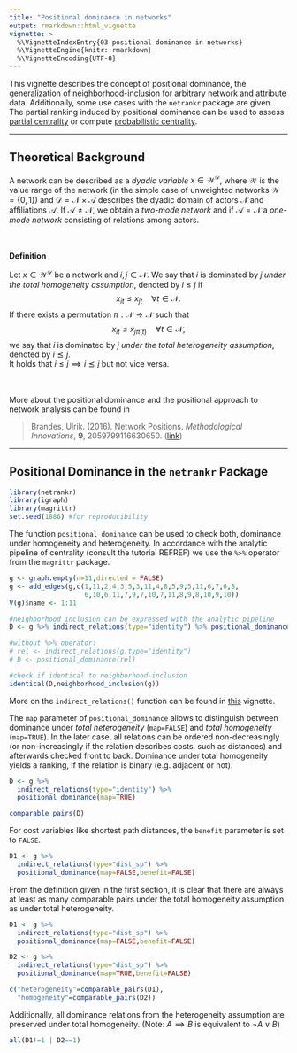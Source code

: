 ```yaml
---
title: "Positional dominance in networks"
output: rmarkdown::html_vignette
vignette: >
  %\VignetteIndexEntry{03 positional dominance in networks}
  %\VignetteEngine{knitr::rmarkdown}
  %\VignetteEncoding{UTF-8}
---
```


This vignette describes the concept of positional dominance, the generalization 
of [neighborhood-inclusion](neighborhood_inclusion.html) for arbitrary network and 
attribute data. Additionally, some use cases with the `netrankr` package are given. 
The partial ranking induced by positional dominance can be used to assess 
[partial centrality](partial_centrality.html) or compute
[probabilistic centrality](probabilistic_cent.html).

________________________________________________________________________________

## Theoretical Background

A network can be described as a *dyadic variable* $x\in \mathcal{W}^\mathcal{D}$,
where $\mathcal{W}$ is the value range of the network (in the simple case of unweighted networks $\mathcal{W}=\{0,1\}$)
and $\mathcal{D}=\mathcal{N}\times\mathcal{A}$ describes the dyadic domain of actors $\mathcal{N}$ and
affiliations $\mathcal{A}$. If $\mathcal{A}\neq\mathcal{N}$, we obtain a *two-mode network* and
if $\mathcal{A}=\mathcal{N}$ a *one-mode network* consisting of relations among actors.
\
\
\

**Definition**

Let $x\in \mathcal{W}^\mathcal{D}$ be a network and $i,j \in \mathcal{N}$. We say that
$i$ is dominated by $j$ *under the total homogeneity assumption*, denoted by $i \leq j$ if
$$
x_{it}\leq x_{jt} \quad \forall t \in \mathcal{N}.
$$
If there exists a permutation $\pi: \mathcal{N} \to \mathcal{N}$ such that
$$
x_{it}\leq x_{j\pi(t)} \quad \forall t \in \mathcal{N},
$$
we say that $i$ is dominated by $j$ *under the total heterogeneity assumption*, denoted by $i ⪯ j$.  
It holds that $i\leq j \implies i ⪯ j$ but not vice versa.
\
\
\

More about the positional dominance and the positional approach to network analysis can be found in

> Brandes, Ulrik. (2016). Network Positions.
*Methodological Innovations*, **9**, 2059799116630650.
([link](http://dx.doi.org/10.1177/2059799116630650))

________________________________________________________________________________

## Positional Dominance in the `netrankr` Package

```r
library(netrankr)
library(igraph)
library(magrittr)
set.seed(1886) #for reproducibility
```

The function `positional_dominance` can be used to check both, dominance under homogeneity and heterogeneity.
In accordance with the analytic pipeline of centrality (consult the tutorial REFREF)
we use the `%>%` operator from the `magrittr` package.

```r
g <- graph.empty(n=11,directed = FALSE)
g <- add_edges(g,c(1,11,2,4,3,5,3,11,4,8,5,9,5,11,6,7,6,8,
                   6,10,6,11,7,9,7,10,7,11,8,9,8,10,9,10))
V(g)$name <- 1:11

#neighborhood inclusion can be expressed with the analytic pipeline
D <- g %>% indirect_relations(type="identity") %>% positional_dominance()

#without %>% operator:
# rel <- indirect_relations(g,type="identity")
# D <- positional_dominance(rel)

#check if identical to neighborhood-inclusion
identical(D,neighborhood_inclusion(g))
```

More on the `indirect_relations()` function can be found in [this](indirect_relations.html) vignette.

The `map` parameter of `positional_dominance` allows to distinguish between dominance
under *total heterogeneity* (`map=FALSE`) and *total homogeneity* (`map=TRUE`). 
In the later case, all relations can be ordered non-decreasingly (or non-increasingly 
if the relation describes costs, such as distances) and afterwards checked front to back.
Dominance under total homogeneity yields a ranking, if the relation is binary (e.g. adjacent or not).  

```r
D <- g %>% 
  indirect_relations(type="identity") %>% 
  positional_dominance(map=TRUE)

comparable_pairs(D)
```

For cost variables like shortest path distances, the `benefit` parameter is set to `FALSE`.
```r
D1 <- g %>% 
  indirect_relations(type="dist_sp") %>% 
  positional_dominance(map=FALSE,benefit=FALSE)
```

From the definition given in the first section, it is clear that there are always 
at least as many comparable pairs under the total homogeneity assumption as under
total heterogeneity.
```r
D1 <- g %>% 
  indirect_relations(type="dist_sp") %>% 
  positional_dominance(map=FALSE,benefit=FALSE)

D2 <- g %>% 
  indirect_relations(type="dist_sp") %>% 
  positional_dominance(map=TRUE,benefit=FALSE)

c("heterogeneity"=comparable_pairs(D1),
  "homogeneity"=comparable_pairs(D2))

```

Additionally, all dominance relations from the heterogeneity assumption are preserved
under total homogeneity. (Note: $A\implies B$ is equivalent to $\neg A \lor B$)

```r
all(D1!=1 | D2==1) 
```
